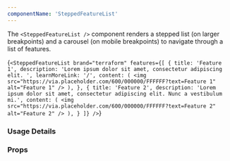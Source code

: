 ```yaml
---
componentName: 'SteppedFeatureList'
---
```


The `<SteppedFeatureList />` component renders a stepped list (on larger breakpoints) and a carousel (on mobile breakpoints) to navigate through
a list of features.

<LiveComponent>{`<SteppedFeatureList
   brand="terraform"
   features={[
    {
      title: 'Feature 1',
      description:
        'Lorem ipsum dolor sit amet, consectetur adipiscing elit. ',
      learnMoreLink: '/',
      content: (
         <img
          src="https://via.placeholder.com/600/000000/FFFFFF?text=Feature 1"
          alt="Feature 1"
        />
      ),
    },
    {
      title: 'Feature 2',
      description:
        'Lorem ipsum dolor sit amet, consectetur adipiscing elit. Nunc a vestibulum mi.',
      content: (
        <img
          src="https://via.placeholder.com/600/000000/FFFFFF?text=Feature 2"
          alt="Feature 2"
        />
      ),
    }
  ]}
/>`}</LiveComponent>

### Usage Details

<UsageDetails packageName="@hashicorp/react-stepped-feature-list" />

### Props

<PropsTable props={componentProps} />
